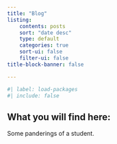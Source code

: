 ```yaml
---
title: "Blog"
listing:
    contents: posts
    sort: "date desc"
    type: default
    categories: true
    sort-ui: false
    filter-ui: false
title-block-banner: false

---
```

  
```r
#| label: load-packages
#| include: false

```

## What you will find here:

Some panderings of a student.